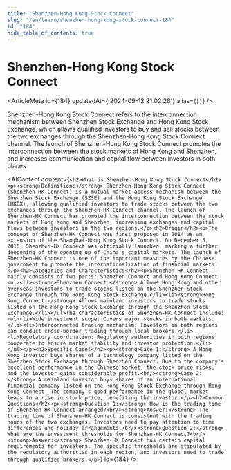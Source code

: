 ```yaml
---
title: "Shenzhen-Hong Kong Stock Connect"
slug: "/en/learn/shenzhen-hong-kong-stock-connect-184"
id: "184"
hide_table_of_contents: true
---
```



# Shenzhen-Hong Kong Stock Connect

<ArticleMeta id={184} updatedAt={'2024-09-12 21:02:28'} alias={`[]`} />
<div className='border-solid border-b border-t-0 my-4 border-[var(--ifm-color-gray-300)]' />

Shenzhen-Hong Kong Stock Connect refers to the interconnection mechanism between Shenzhen Stock Exchange and Hong Kong Stock Exchange, which allows qualified investors to buy and sell stocks between the two exchanges through the Shenzhen-Hong Kong Stock Connect channel. The launch of Shenzhen-Hong Kong Stock Connect promotes the interconnection between the stock markets of Hong Kong and Shenzhen, and increases communication and capital flow between investors in both places.

<AIContent content={`<h2>What is Shenzhen-Hong Kong Stock Connect</h2><p><strong>Definition:</strong> Shenzhen-Hong Kong Stock Connect (Shenzhen-HK Connect) is a mutual market access mechanism between the Shenzhen Stock Exchange (SZSE) and the Hong Kong Stock Exchange (HKEX), allowing qualified investors to trade stocks between the two exchanges through the Shenzhen-HK Connect channel. The launch of Shenzhen-HK Connect has promoted the interconnection between the stock markets of Hong Kong and Shenzhen, increasing exchanges and capital flows between investors in the two regions.</p><h2>Origin</h2><p>The concept of Shenzhen-HK Connect was first proposed in 2014 as an extension of the Shanghai-Hong Kong Stock Connect. On December 5, 2016, Shenzhen-HK Connect was officially launched, marking a further deepening of the opening up of China's capital markets. The launch of Shenzhen-HK Connect is one of the important measures by the Chinese government to promote the internationalization of financial markets.</p><h2>Categories and Characteristics</h2><p>Shenzhen-HK Connect mainly consists of two parts: Shenzhen Connect and Hong Kong Connect.<ul><li><strong>Shenzhen Connect:</strong> Allows Hong Kong and other overseas investors to trade stocks listed on the Shenzhen Stock Exchange through the Hong Kong Stock Exchange.</li><li><strong>Hong Kong Connect:</strong> Allows mainland investors to trade stocks listed on the Hong Kong Stock Exchange through the Shenzhen Stock Exchange.</li></ul>The characteristics of Shenzhen-HK Connect include:<ul><li>Wide investment scope: Covers major stocks in both markets.</li><li>Interconnected trading mechanism: Investors in both regions can conduct cross-border trading through local brokers.</li><li>Regulatory coordination: Regulatory authorities in both regions cooperate to ensure market stability and investor protection.</li></ul></p><h2>Specific Cases</h2><p><strong>Case 1:</strong> A Hong Kong investor buys shares of a technology company listed on the Shenzhen Stock Exchange through Shenzhen Connect. Due to the company's excellent performance in the Chinese market, the stock price rises, and the investor gains considerable profit.<br/><strong>Case 2:</strong> A mainland investor buys shares of an international financial company listed on the Hong Kong Stock Exchange through Hong Kong Connect. The company's good performance in the global market leads to a rise in stock price, benefiting the investor.</p><h2>Common Questions</h2><p><strong>Question 1:</strong> How is the trading time of Shenzhen-HK Connect arranged?<br/><strong>Answer:</strong> The trading time of Shenzhen-HK Connect is consistent with the trading hours of the two exchanges. Investors need to pay attention to time differences and holiday arrangements.<br/><strong>Question 2:</strong> What are the investment thresholds for Shenzhen-HK Connect?<br/><strong>Answer:</strong> Shenzhen-HK Connect has certain capital requirements for investors. The specific thresholds are stipulated by the regulatory authorities in each region, and investors need to trade through qualified brokers.</p>`} id={184} />
